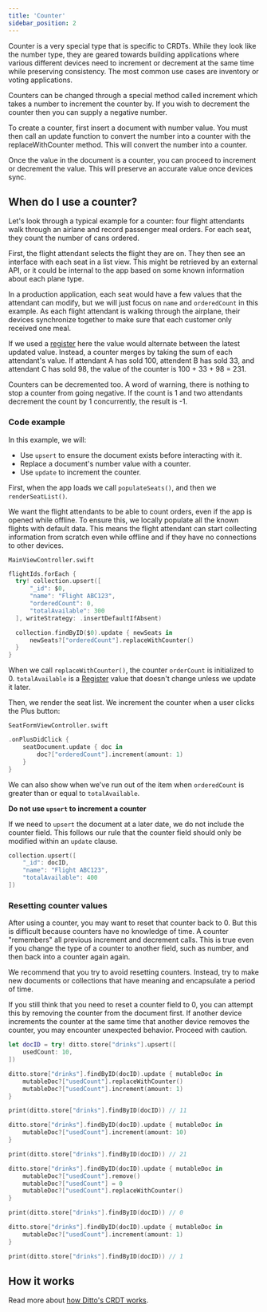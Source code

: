 ```yaml
---
title: 'Counter'
sidebar_position: 2
---
```



Counter is a very special type that is specific to CRDTs. While they look like
the number type, they are geared towards building applications where various
different devices need to increment or decrement at the same time while
preserving consistency. The most common use cases are inventory or voting applications. 

Counters can be changed through a special method called increment which takes a
number to increment the counter by. If you wish to decrement the counter then
you can supply a negative number.

To create a counter, first insert a document with number value. You must then
call an update function to convert the number into a counter with the
replaceWithCounter method. This will convert the number into a counter.

Once the value in the document is a counter, you can proceed to increment or
decrement the value. This will preserve an accurate value once devices sync.


<SnippetGroup
  name='counter' 
/>

## When do I use a counter?

Let's look through a typical example for a counter: four flight attendants walk
through an airlane and record passenger meal orders. For each seat, they count the
number of cans ordered.  

First, the flight attendant selects the flight they are on. They then see an
interface with each seat in a list view. This might be retrieved by an external
API, or it could be internal to the app based on some known information about
each plane type.  

In a production application, each seat would have a few values that the
attendant can modify, but we will just focus on `name` and `orderedCount` in
this example. As each flight attendant is walking through the airplane,
their devices synchronize together to make sure that each customer only
received one meal. 

If we used a [register](/datamodel/register) here the value would alternate between the
latest updated value. Instead, a counter merges by taking the sum of each
attendant's value. If attendant A has sold 100, attendent B has sold 33, and
attendant C has sold 98, the value of the counter is 100 + 33 + 98 = 231.

Counters can be decremented too. A word of warning, there is nothing to stop a
counter from going negative. If the count is 1 and two attendants decrement the count by 1
concurrently, the result is -1.

### Code example

In this example, we will:

* Use `upsert` to ensure the document exists before interacting with it.
* Replace a document's number value with a counter.
* Use `update` to increment the counter.

First, when the app loads we call `populateSeats()`, and then we
`renderSeatList()`. 

We want the flight attendants to be able to count orders, even if the app is
opened while offline. To ensure this, we locally populate all the known flights
with default data. This means the flight attendant can start collecting
information from scratch even while offline and if they have no connections to
other devices.

`MainViewController.swift` 
```swift
flightIds.forEach {
  try! collection.upsert([
      "_id": $0,
      "name": "Flight ABC123",
      "orderedCount": 0,
      "totalAvailable": 300
  ], writeStrategy: .insertDefaultIfAbsent)

  collection.findByID($0).update { newSeats in
      newSeats?["orderedCount"].replaceWithCounter()
  }
}
```

When we call `replaceWithCounter()`, the counter `orderCount` is initialized to 0.
`totalAvailable` is a [Register](/datamodel/register) value that doesn't change unless we update it
later. 

Then, we render the seat list. We increment the counter when a user clicks
the Plus button:

`SeatFormViewController.swift`

```swift
.onPlusDidClick {
    seatDocument.update { doc in
        doc?["orderedCount"].increment(amount: 1)
    }
}
```

We can also show when we've run out of the item when `orderedCount` is greater than
or equal to `totalAvailable`.


**Do not use `upsert` to increment a counter**

If we need to `upsert` the document at a later date, we do not include the counter field.
This follows our rule that the counter field should only be modified within an
`update` clause.

```swift
collection.upsert([
    "_id": docID,
    "name": "Flight ABC123",
    "totalAvailable": 400
])
```
 
### Resetting counter values

After using a counter, you may want to reset that counter back to 0. But this is
difficult because counters have no knowledge of time. A counter "remembers" all
previous increment and decrement calls. This is true even if you change the type
of a counter to another field, such as number, and then back into a counter
again again.

We recommend that you try to avoid resetting counters. Instead, try to make new
documents or collections that have meaning and encapsulate a period of time.

If you still think that you need to reset a counter field to 0, you can attempt this by
removing the counter from the document first. If another device increments the
counter at the same time that another device removes the counter, you may
encounter unexpected behavior. Proceed with caution.


```swift
let docID = try! ditto.store["drinks"].upsert([
    usedCount: 10,
])

ditto.store["drinks"].findByID(docID).update { mutableDoc in
    mutableDoc?["usedCount"].replaceWithCounter()
    mutableDoc?["usedCount"].increment(amount: 1)
}

print(ditto.store["drinks"].findByID(docID)) // 11

ditto.store["drinks"].findByID(docID).update { mutableDoc in
    mutableDoc?["usedCount"].increment(amount: 10)
}

print(ditto.store["drinks"].findByID(docID)) // 21

ditto.store["drinks"].findByID(docID).update { mutableDoc in
    mutableDoc?["usedCount"].remove()
    mutableDoc?["usedCount"] = 0 
    mutableDoc?["usedCount"].replaceWithCounter()
}

print(ditto.store["drinks"].findByID(docID)) // 0

ditto.store["drinks"].findByID(docID).update { mutableDoc in
    mutableDoc?["usedCount"].increment(amount: 1)
}

print(ditto.store["drinks"].findByID(docID)) // 1
```

## How it works

Read more about [how Ditto's CRDT works](/how-it-works/crdt).
